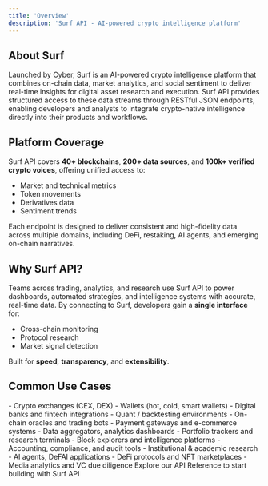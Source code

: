 ```yaml
---
title: 'Overview'
description: 'Surf API - AI-powered crypto intelligence platform'
---
```


## About Surf

Launched by Cyber, Surf is an AI-powered crypto intelligence platform that combines on-chain data, market analytics, and social sentiment to deliver real-time insights for digital asset research and execution. Surf API provides structured access to these data streams through RESTful JSON endpoints, enabling developers and analysts to integrate crypto-native intelligence directly into their products and workflows.

## Platform Coverage

Surf API covers **40+ blockchains**, **200+ data sources**, and **100k+ verified crypto voices**, offering unified access to:

- Market and technical metrics
- Token movements
- Derivatives data
- Sentiment trends

Each endpoint is designed to deliver consistent and high-fidelity data across multiple domains, including DeFi, restaking, AI agents, and emerging on-chain narratives.

## Why Surf API?

Teams across trading, analytics, and research use Surf API to power dashboards, automated strategies, and intelligence systems with accurate, real-time data. By connecting to Surf, developers gain a **single interface** for:

- Cross-chain monitoring
- Protocol research
- Market signal detection

Built for **speed**, **transparency**, and **extensibility**.

## Common Use Cases

<AccordionGroup>
  <Accordion title="Trading & Finance">
    - Crypto exchanges (CEX, DEX)
    - Wallets (hot, cold, smart wallets)
    - Digital banks and fintech integrations
    - Quant / backtesting environments
    - On-chain oracles and trading bots
    - Payment gateways and e-commerce systems
  </Accordion>

  <Accordion title="Data & Analytics">
    - Data aggregators, analytics dashboards
    - Portfolio trackers and research terminals
    - Block explorers and intelligence platforms
    - Accounting, compliance, and audit tools
    - Institutional & academic research
  </Accordion>

  <Accordion title="AI & Innovation">
    - AI agents, DeFAI applications
    - DeFi protocols and NFT marketplaces
    - Media analytics and VC due diligence
  </Accordion>
</AccordionGroup>

<Card title="Ready to get started?" icon="rocket" href="/api-reference/enterprise-chat/quick-select">
  Explore our API Reference to start building with Surf API
</Card>

